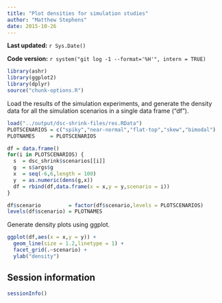 ```yaml
---
title: "Plot densities for simulation studies"
author: "Matthew Stephens"
date: 2015-10-26
---
```


**Last updated:** `r Sys.Date()`

**Code version:** `r system("git log -1 --format='%H'", intern = TRUE)`

```r
library(ashr)
library(ggplot2)
library(dplyr)
source("chunk-options.R")
```

Load the results of the simulation experiments, and generate the density
data for all the simulation scenarios in a single data frame ("df").

```r
load("../output/dsc-shrink-files/res.RData")
PLOTSCENARIOS = c("spiky","near-normal","flat-top","skew","bimodal")
PLOTNAMES     = PLOTSCENARIOS

df = data.frame()
for(i in PLOTSCENARIOS) {
  s  = dsc_shrink$scenarios[[i]]
  g  = s$args$g
  x  = seq(-6,6,length = 100)
  y  = as.numeric(dens(g,x))
  df = rbind(df,data.frame(x = x,y = y,scenario = i))
}

df$scenario         = factor(df$scenario,levels = PLOTSCENARIOS)
levels(df$scenario) = PLOTNAMES
```

Generate density plots using ggplot.

```r
ggplot(df,aes(x = x,y = y)) + 
  geom_line(size = 1.2,linetype = 1) + 
  facet_grid(.~scenario) + 
  ylab("density")
```

## Session information

```r
sessionInfo()
```

